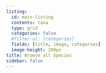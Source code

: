 ```yaml
---
listing:
  id: main-listing
  contents: taxa
  type: grid
  categories: false
  #filter-ui: [categories]
  fields: [title, image, categories]
  image-height: 200px
title: Browse all Species
sidebar: false
---
```


:::{#main-listing}
:::
